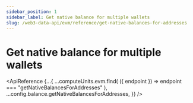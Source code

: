 ```yaml
---
sidebar_position: 1
sidebar_label: Get native balance for multiple wallets
slug: /web3-data-api/evm/reference/get-native-balances-for-addresses
---
```



# Get native balance for multiple wallets

<ApiReference
  {...{
    ...computeUnits.evm.find(
      ({ endpoint }) => endpoint === "getNativeBalancesForAddresses"
    ),
    ...config.balance.getNativeBalancesForAddresses,
  }}
/>
